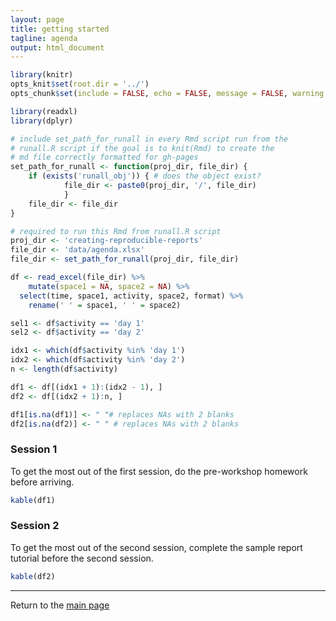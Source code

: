 ```yaml
---
layout: page
title: getting started
tagline: agenda 
output: html_document 
---
```


```r
library(knitr)
opts_knit$set(root.dir = '../')
opts_chunk$set(include = FALSE, echo = FALSE, message = FALSE, warning = FALSE)
```

```r
library(readxl)
library(dplyr)
```

```r
# include set_path_for_runall in every Rmd script run from the 
# runall.R script if the goal is to knit(Rmd) to create the 
# md file correctly formatted for gh-pages 
set_path_for_runall <- function(proj_dir, file_dir) {
	if (exists('runall_obj')) { # does the object exist?
			file_dir <- paste0(proj_dir, '/', file_dir)
			} 
	file_dir <- file_dir
}
```

```r
# required to run this Rmd from runall.R script
proj_dir <- 'creating-reproducible-reports'
file_dir <- 'data/agenda.xlsx'
file_dir <- set_path_for_runall(proj_dir, file_dir)
```

```r
df <- read_excel(file_dir) %>% 
	mutate(space1 = NA, space2 = NA) %>%
  select(time, space1, activity, space2, format) %>%
	rename(' ' = space1, ' ' = space2)

sel1 <- df$activity == 'day 1'
sel2 <- df$activity == 'day 2'

idx1 <- which(df$activity %in% 'day 1')
idx2 <- which(df$activity %in% 'day 2')
n <- length(df$activity)

df1 <- df[(idx1 + 1):(idx2 - 1), ]
df2 <- df[(idx2 + 1):n, ]

df1[is.na(df1)] <- " "# replaces NAs with 2 blanks
df2[is.na(df2)] <- " " # replaces NAs with 2 blanks
```

### Session 1

To get the most out of the first session, do the pre-workshop homework before arriving. 

```r
kable(df1)
```

### Session 2

To get the most out of the second session, complete the sample report tutorial before the second session.  

```r
kable(df2)
```


--- 
Return to the [main page](../index.html) 

